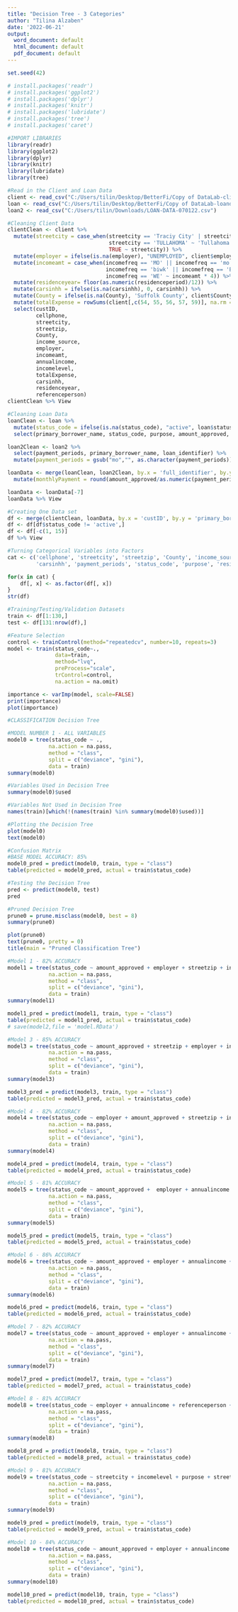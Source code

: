 ```yaml
---
title: "Decision Tree - 3 Categories"
author: "Tilina Alzaben"
date: '2022-06-21'
output:
  word_document: default
  html_document: default
  pdf_document: default
---
```


```r
set.seed(42)
```

```r
# install.packages('readr')
# install.packages('ggplot2')
# install.packages('dplyr')
# install.packages('knitr')
# install.packages('lubridate')
# install.packages('tree')
# install.packages('caret')
```


```r
#IMPORT LIBRARIES
library(readr)
library(ggplot2)
library(dplyr)
library(knitr)
library(lubridate)
library(tree)
```

```r
#Read in the Client and Loan Data
client <- read_csv("C:/Users/tilin/Desktop/BetterFi/Copy of DataLab-clientdata-anon.csv")
loan <- read_csv("C:/Users/tilin/Desktop/BetterFi/Copy of DataLab-loandata-anon.csv")
loan2 <- read_csv("C:/Users/tilin/Downloads/LOAN-DATA-070122.csv")
```

```r
#Cleaning Client Data
clientClean <- client %>% 
  mutate(streetcity = case_when(streetcity == 'Traciy City' | streetcity == 'TRACY CITY' ~ 'Tracy City', 
                                streetcity == 'TULLAHOMA' ~ 'Tullahoma',
                                TRUE ~ streetcity)) %>%  
  mutate(employer = ifelse(is.na(employer), "UNEMPLOYED", client$employer)) %>% 
  mutate(incomeamt = case_when(incomefreq == 'MO' || incomefreq == 'mo' ~ incomeamt, 
                               incomefreq == 'biwk' || incomefreq == 'BI' ~ incomeamt * 2, 
                               incomefreq == 'WE' ~ incomeamt * 4)) %>% 
  mutate(residenceyear= floor(as.numeric(residenceperiod)/12)) %>% 
  mutate(carsinhh = ifelse(is.na(carsinhh), 0, carsinhh)) %>% 
  mutate(County = ifelse(is.na(County), 'Suffolk County', client$County)) %>%
  mutate(totalExpense = rowSums(client[,c(54, 55, 56, 57, 59)], na.rm = TRUE)) %>% 
  select(custID,
         cellphone, 
         streetcity, 
         streetzip, 
         County, 
         income_source, 
         employer,
         incomeamt, 
         annualincome, 
         incomelevel, 
         totalExpense, 
         carsinhh, 
         residenceyear, 
         referenceperson)
clientClean %>% View
```

```r
#Cleaning Loan Data
loanClean <- loan %>% 
  mutate(status_code = ifelse(is.na(status_code), "active", loan$status_code)) %>% 
  select(primary_borrower_name, status_code, purpose, amount_approved, full_identifier)

loan2Clean <- loan2 %>% 
  select(payment_periods, primary_borrower_name, loan_identifier) %>% 
  mutate(payment_periods = gsub("mo","", as.character(payment_periods))) 

loanData <- merge(loanClean, loan2Clean, by.x = 'full_identifier', by.y = 'loan_identifier') %>% 
  mutate(monthlyPayment = round(amount_approved/as.numeric(payment_periods), 2))

loanData <- loanData[-7]
loanData %>% View
```

```r
#Creating One Data set
df <- merge(clientClean, loanData, by.x = 'custID', by.y = 'primary_borrower_name.x')
df <- df[df$status_code != 'active',] 
df <- df[-c(1, 15)]
df %>% View
```

```r
#Turning Categorical Variables into Factors
cat <- c('cellphone', 'streetcity', 'streetzip', 'County', 'income_source', 'employer', 'referenceperson', 'incomelevel', 
         'carsinhh', 'payment_periods', 'status_code', 'purpose', 'residenceyear')

for(x in cat) {
    df[, x] <- as.factor(df[, x])
}
str(df)
```

```r
#Training/Testing/Validation Datasets
train <- df[1:130,]
test <- df[131:nrow(df),]
```

```r
#Feature Selection
control <- trainControl(method="repeatedcv", number=10, repeats=3)
model <- train(status_code~.,
               data=train,
               method="lvq",
               preProcess="scale",
               trControl=control,
               na.action = na.omit)

importance <- varImp(model, scale=FALSE)
print(importance)
plot(importance)
```

```r
#CLASSIFICATION Decision Tree

#MODEL NUMBER 1 - ALL VARIABLES
model0 = tree(status_code ~ ., 
             na.action = na.pass, 
             method = "class", 
             split = c("deviance", "gini"),
             data = train)
summary(model0)
```

```r
#Variables Used in Decision Tree
summary(model0)$used

#Variables Not Used in Decision Tree
names(train)[which(!(names(train) %in% summary(model0)$used))]
```

```r
#Plotting the Decision Tree
plot(model0)
text(model0)
```

```r
#Confusion Matrix
#BASE MODEL ACCURACY: 85%
model0_pred = predict(model0, train, type = "class")
table(predicted = model0_pred, actual = train$status_code)

#Testing the Decision Tree
pred <- predict(model0, test) 
pred
```

```r
#Pruned Decision Tree
prune0 = prune.misclass(model0, best = 8)
summary(prune0)

plot(prune0)
text(prune0, pretty = 0)
title(main = "Pruned Classification Tree")
```
    
```r
#Model 1 - 82% ACCURACY
model1 = tree(status_code ~ amount_approved + employer + streetzip + incomeamt + incomelevel + purpose + referenceperson, 
             na.action = na.pass, 
             method = "class", 
             split = c("deviance", "gini"),
             data = train)
summary(model1)

model1_pred = predict(model1, train, type = "class")
table(predicted = model1_pred, actual = train$status_code)
# save(model2,file = 'model.RData')
```
```r
#Model 3 - 85% ACCURACY
model3 = tree(status_code ~ amount_approved + streetzip + employer + income_source + referenceperson, 
             na.action = na.pass, 
             method = "class", 
             split = c("deviance", "gini"),
             data = train)
summary(model3)

model3_pred = predict(model3, train, type = "class")
table(predicted = model3_pred, actual = train$status_code)
```


```r
#Model 4 - 82% ACCURACY
model4 = tree(status_code ~ employer + amount_approved + streetzip + incomeamt,
             na.action = na.pass, 
             method = "class", 
             split = c("deviance", "gini"),
             data = train)
summary(model4)

model4_pred = predict(model4, train, type = "class")
table(predicted = model4_pred, actual = train$status_code)
```

```r
#Model 5 - 81% ACCURACY
model5 = tree(status_code ~ amount_approved +  employer + annualincome + referenceperson + streetzip + income_source + purpose,
             na.action = na.pass, 
             method = "class", 
             split = c("deviance", "gini"),
             data = train)
summary(model5)

model5_pred = predict(model5, train, type = "class")
table(predicted = model5_pred, actual = train$status_code)
```
```r
#Model 6 - 86% ACCURACY
model6 = tree(status_code ~ amount_approved + employer + annualincome + referenceperson + streetzip,
             na.action = na.pass, 
             method = "class", 
             split = c("deviance", "gini"),
             data = train)
summary(model6)

model6_pred = predict(model6, train, type = "class")
table(predicted = model6_pred, actual = train$status_code)
```
```r
#Model 7 - 82% ACCURACY
model7 = tree(status_code ~ amount_approved + employer + annualincome + referenceperson + streetzip + purpose + income_source + carsinhh,
             na.action = na.pass, 
             method = "class", 
             split = c("deviance", "gini"),
             data = train)
summary(model7)

model7_pred = predict(model7, train, type = "class")
table(predicted = model7_pred, actual = train$status_code)
```
```r
#Model 8 - 81% ACCURACY
model8 = tree(status_code ~ employer + annualincome + referenceperson + streetzip + purpose + income_source,
             na.action = na.pass, 
             method = "class", 
             split = c("deviance", "gini"),
             data = train)
summary(model8)

model8_pred = predict(model8, train, type = "class")
table(predicted = model8_pred, actual = train$status_code)
```
```r
#Model 9 - 81% ACCURACY
model9 = tree(status_code ~ streetcity + incomelevel + purpose + streetzip + incomeamt,
             na.action = na.pass, 
             method = "class", 
             split = c("deviance", "gini"),
             data = train)
summary(model9)

model9_pred = predict(model9, train, type = "class")
table(predicted = model9_pred, actual = train$status_code)
```
```r
#Model 10 - 84% ACCURACY
model10 = tree(status_code ~ amount_approved + employer + annualincome + streetzip + referenceperson + income_source,
             na.action = na.pass, 
             method = "class", 
             split = c("deviance", "gini"),
             data = train)
summary(model10)

model10_pred = predict(model10, train, type = "class")
table(predicted = model10_pred, actual = train$status_code)
```



